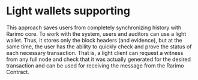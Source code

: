 ---
---

# Light wallets supporting
This approach saves users from completely synchronizing history with Rarimo core. To work with the system, users and
auditors can use a light wallet. Thus, it stores only the block headers (and evidence), but at the same time, the user
has the ability to quickly check and prove the status of each necessary transaction. That is, a light client can request
a witness from any full node and check that it was actually generated for the desired transaction and can be used for
receiving the message from the Rarimo Contract.